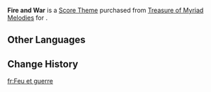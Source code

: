 {{Item Infobox
|id           = 319013
|title        = Fire and War
|image        = Item Fire and War.png
|type         = Score Themes
|source1      = [[Treasure of Myriad Melodies]]
}}
'''Fire and War''' is a [[Score Theme]] purchased from [[Treasure of Myriad Melodies]] for {{Item|Repertoire Coins|x=600}}.

==Other Languages==
{{Other Languages
|en       = Fire and War
|zhs      = 火与战争
|zhs_rm   = 
|zht      = 火與戰爭
|zht_rm   = 
|zh_tl    = 
|ja       = 炎と戦争
|ja_rm    = Honoo to Sensou
|ja_tl    = Fire and War
|ko       = 불과 전쟁
|ko_tl    = 
|es       = Fuego y guerra
|es_tl    = Fire and War
|fr       = Feu et guerre
|fr_tl    = Fire and War
|ru       = Огонь и война
|ru_tl    = 
|th       = 
|vi       = Lửa Và Chiến Tranh
|vi_tl    = 
|de       = Feuer und Krieg
|de_tl    = 
|id       = Fire and War
|pt       = Fogo e Guerra
|pt_tl    = 
|tr       = Ateş ve Savaş
|tr_tl    = 
|it       = Fuoco e guerra
|it_tl    = 
}}

==Change History==
{{Change History|5.5}}

[[fr:Feu et guerre]]